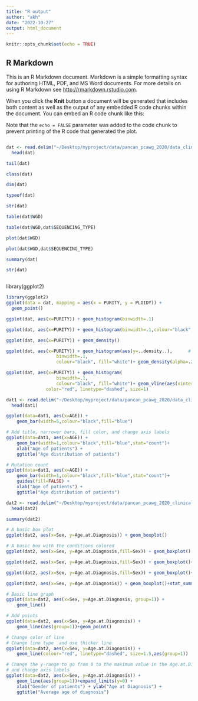 ---
title: "R output"
author: "akh"
date: "2022-10-27"
output: html_document
---

```{r setup, include=FALSE}
knitr::opts_chunk$set(echo = TRUE)
```

## R Markdown

This is an R Markdown document. Markdown is a simple formatting syntax for authoring HTML, PDF, and MS Word documents. For more details on using R Markdown see <http://rmarkdown.rstudio.com>.

When you click the **Knit** button a document will be generated that includes both content as well as the output of any embedded R code chunks within the document. You can embed an R code chunk like this:

Note that the `echo = FALSE` parameter was added to the code chunk to prevent printing of the R code that generated the plot.

```{r}
```

```{r}
dat <- read.delim("~/Desktop/myproject/data/pancan_pcawg_2020/data_clinical_sample.txt",header=TRUE,stringsAsFactor = TRUE,comment.char = "#")
  head(dat)

```

```{r}
tail(dat)
```

```{r}
class(dat)
```

```{r}
dim(dat)
```

```{r}
typeof(dat)
```

```{r}
str(dat)
```

```{r}
table(dat$WGD)
```

```{r}
table(dat$WGD,dat$SEQUENCING_TYPE)
```

```{r}
plot(dat$WGD)
```

```{r}
plot(dat$WGD,dat$SEQUENCING_TYPE)
```

```{r}
summary(dat)
```

```{r}
str(dat)
```

```{r}

```
library(ggplot2)
```{r}
library(ggplot2)
ggplot(data = dat, mapping = aes(x = PURITY, y = PLOIDY)) +
  geom_point()

```

```{r}
ggplot(dat, aes(x=PURITY)) + geom_histogram(binwidth=.1)
```
```{r}
ggplot(dat, aes(x=PURITY)) + geom_histogram(binwidth=.1,colour="black", fill="white")
```
```{r}
ggplot(dat, aes(x=PURITY)) + geom_density()
```
```{r}
ggplot(dat, aes(x=PURITY)) + geom_histogram(aes(y=..density..),      # Histogram with density instead of count on y-axis
                   binwidth=.1,
                   colour="black", fill="white")+ geom_density(alpha=.2, fill="#FF6666")
```
```{r}
ggplot(dat, aes(x=PURITY)) + geom_histogram(
                   binwidth=.1,
                   colour="black", fill="white")+ geom_vline(aes(xintercept=mean(PURITY, na.rm=T)),   # Ignore NA values for mean
               color="red", linetype="dashed", size=1)
```
```{r}
dat1 <- read.delim("~/Desktop/myproject/data/pancan_pcawg_2020/data_clinical_patient.txt",header=TRUE,stringsAsFactor = TRUE,comment.char = "#")
  head(dat1)
```
```{r}
ggplot(data=dat1, aes(x=AGE)) +
    geom_bar(width=5,colour="black",fill="blue")
```
```{r}
# Add title, narrower bars, fill color, and change axis labels
ggplot(data=dat1, aes(x=AGE)) +
    geom_bar(width=1,colour="black",fill="blue",stat="count")+ 
    xlab("Age of patients") +
    ggtitle("Age distribution of patients")
```
```{r}
# Mutation count
ggplot(data=dat1, aes(x=AGE)) +
    geom_bar(width=1,colour="black",fill="blue",stat="count")+ 
    guides(fill=FALSE) +
    xlab("Age of patients") +
    ggtitle("Age distribution of patients")

```

```{r}
dat2 <- read.delim("~/Desktop/myproject/data/pancan_pcawg_2020_clinical_data.txt",header=TRUE,stringsAsFactor = TRUE,comment.char = "#")
  head(dat2)
```
```{r}
summary(dat2)
```
```{r}
# A basic box plot
ggplot(dat2, aes(x=Sex, y=Age.at.Diagnosis)) + geom_boxplot()
```
```{r}
# A basic box with the conditions colored
ggplot(dat2, aes(x=Sex, y=Age.at.Diagnosis,fill=Sex)) + geom_boxplot()
```
```{r}
ggplot(dat2, aes(x=Sex, y=Age.at.Diagnosis,fill=Sex)) + geom_boxplot()+guides(fill=FALSE)

```



```{r}
ggplot(dat2, aes(x=Sex, y=Age.at.Diagnosis,fill=Sex)) + geom_boxplot()+guides(fill=FALSE)+ coord_flip()

```
```{r}
ggplot(dat2, aes(x=Sex, y=Age.at.Diagnosis)) + geom_boxplot()+stat_summary(fun.y=mean,geom="point",na.rm=T,shape=5,size=4)

```
```{r}
# Basic line graph
ggplot(data=dat2, aes(x=Sex, y=Age.at.Diagnosis, group=1)) +
    geom_line()
```
```{r}
# Add points
ggplot(data=dat2, aes(x=Sex, y=Age.at.Diagnosis)) +
    geom_line(aes(group=1))+geom_point()
```
```{r}
# Change color of line 
# Change line type  and use thicker line 
ggplot(data=dat2, aes(x=Sex, y=Age.at.Diagnosis)) +
    geom_line(colour="red", linetype="dashed", size=1.5,aes(group=1))
```
```{r}
# Change the y-range to go from 0 to the maximum value in the Age.at.Diagnosis,
# and change axis labels
ggplot(data=dat2, aes(x=Sex, y=Age.at.Diagnosis)) +
    geom_line(aes(group=1))+expand_limits(y=0) +
    xlab("Gender of patients") + ylab("Age at Diagnosis") +
    ggtitle("Average age of diagnosis")
```


